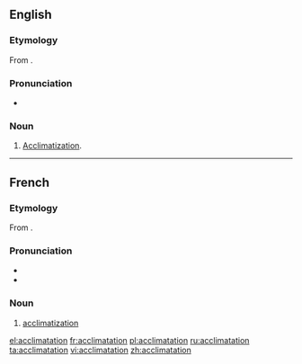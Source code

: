 ==English==

===Etymology===
From {{etyl|fr}} {{term|acclimatation|lang=fr}}.

===Pronunciation===
* {{rhymes|eɪʃǝn}}

===Noun===
{{en-noun}}

# [[acclimatization|Acclimatization]].

----

==French==
===Etymology===
From {{term|acclimater}}.

===Pronunciation===
*{{IPA|/aklimatasjɔ̃/|lang=fr}}
* {{audio|Fr-acclimatation.ogg|Audio}}

===Noun===
{{fr-noun|f}}

# [[acclimatization]]

[[el:acclimatation]]
[[fr:acclimatation]]
[[pl:acclimatation]]
[[ru:acclimatation]]
[[ta:acclimatation]]
[[vi:acclimatation]]
[[zh:acclimatation]]
